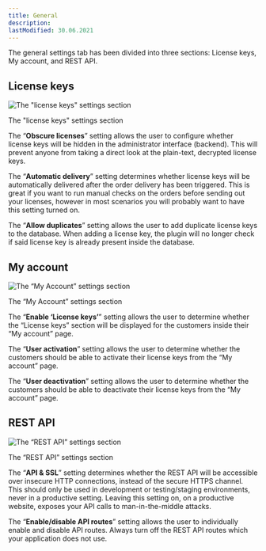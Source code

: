 ```yaml
---
title: General
description:
lastModified: 30.06.2021
---
```


The general settings tab has been divided into three sections: License keys, My account, and REST API.

## License keys

![The "license keys" settings section](/images/docs/plugin-settings/general/license-keys.png)
<p className={"image-desc"}>The "license keys" settings section</p>

The “**Obscure licenses**” setting allows the user to configure whether license keys will be hidden in the administrator
interface (backend). This will prevent anyone from taking a direct look at the plain-text, decrypted license keys.

The “**Automatic delivery**” setting determines whether license keys will be automatically delivered after the order
delivery has been triggered. This is great if you want to run manual checks on the orders before sending out your licenses,
however in most scenarios you will probably want to have this setting turned on.

The “**Allow duplicates**” setting allows the user to add duplicate license keys to the database. When adding a license
key, the plugin will no longer check if said license key is already present inside the database.

## My account

![The “My Account” settings section](/images/docs/plugin-settings/general/my-account.png)
<p className={"image-desc"}>The “My Account” settings section</p>

The “**Enable ‘License keys’**” setting allows the user to determine whether the “License keys” section will be displayed
for the customers inside their “My account” page.

The “**User activation**” setting allows the user to determine whether the customers should be able to activate their
license keys from the “My account” page.

The “**User deactivation**” setting allows the user to determine whether the customers should be able to deactivate their
license keys from the “My account” page.

## REST API

![The “REST API” settings section](/images/docs/plugin-settings/general/rest-api.png)
<p className={"image-desc"}>The “REST API” settings section</p>

The “**API & SSL**” setting determines whether the REST API will be accessible over insecure HTTP connections, instead of
the secure HTTPS channel. This should only be used in development or testing/staging environments, never in a
productive setting. Leaving this setting on, on a productive website, exposes your API calls to man-in-the-middle attacks.

The “**Enable/disable API routes**” setting allows the user to individually enable and disable API routes. Always turn off
the REST API routes which your application does not use.

